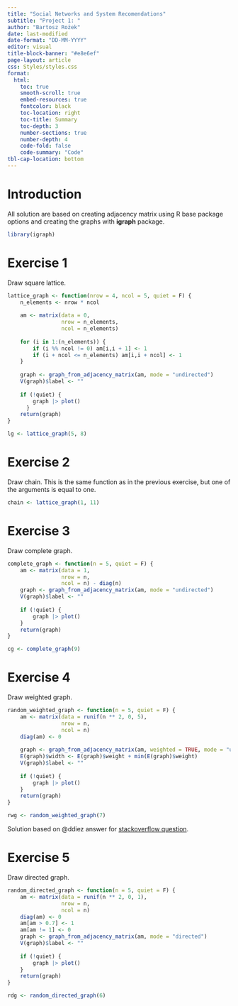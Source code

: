 ```yaml
---
title: "Social Networks and System Recomendations"
subtitle: "Project 1: "
author: "Bartosz Rożek"
date: last-modified
date-format: "DD-MM-YYYY"
editor: visual
title-block-banner: "#e8e6ef"
page-layout: article
css: Styles/styles.css
format: 
  html:
    toc: true
    smooth-scroll: true
    embed-resources: true
    fontcolor: black
    toc-location: right
    toc-title: Summary
    toc-depth: 3
    number-sections: true
    number-depth: 4
    code-fold: false
    code-summary: "Code"
tbl-cap-location: bottom
---
```


# Introduction

All solution are based on creating adjacency matrix using R base package options and creating the graphs with **igraph** package.

```r
library(igraph)
```

# Exercise 1

Draw square lattice.

```r

lattice_graph <- function(nrow = 4, ncol = 5, quiet = F) {
    n_elements <- nrow * ncol
    
    am <- matrix(data = 0,
                 nrow = n_elements,
                 ncol = n_elements)
    
    for (i in 1:(n_elements)) {
        if (i %% ncol != 0) am[i,i + 1] <- 1
        if (i + ncol <= n_elements) am[i,i + ncol] <- 1
    }
    
    graph <- graph_from_adjacency_matrix(am, mode = "undirected")
    V(graph)$label <- ""
    
    if (!quiet) {
        graph |> plot()
      }
    return(graph)
}

lg <- lattice_graph(5, 8)
```

# Exercise 2

Draw chain. This is the same function as in the previous exercise, but one of the arguments is equal to one.

```r

chain <- lattice_graph(1, 11)
```

# Exercise 3

Draw complete graph.

```r

complete_graph <- function(n = 5, quiet = F) {
    am <- matrix(data = 1,
                 nrow = n,
                 ncol = n) - diag(n)
    graph <- graph_from_adjacency_matrix(am, mode = "undirected")
    V(graph)$label <- ""
    
    if (!quiet) {
        graph |> plot()
    }
    return(graph)
}

cg <- complete_graph(9)
```

# Exercise 4

Draw weighted graph.

```r

random_weighted_graph <- function(n = 5, quiet = F) {
    am <- matrix(data = runif(n ** 2, 0, 5),
                 nrow = n,
                 ncol = n)
    diag(am) <- 0
    
    graph <- graph_from_adjacency_matrix(am, weighted = TRUE, mode = "undirected")
    E(graph)$width <- E(graph)$weight + min(E(graph)$weight)
    V(graph)$label <- ""
    
    if (!quiet) {
        graph |> plot()
    }
    return(graph)
}

rwg <- random_weighted_graph(7)
```

Solution based on @ddiez answer for [stackoverflow question](https://stackoverflow.com/questions/21300821/igraph-creating-a-weighted-adjacency-matrix).

# Exercise 5

Draw directed graph.

```r

random_directed_graph <- function(n = 5, quiet = F) {
    am <- matrix(data = runif(n ** 2, 0, 1),
                 nrow = n,
                 ncol = n)
    diag(am) <- 0
    am[am > 0.7] <- 1
    am[am != 1] <- 0 
    graph <- graph_from_adjacency_matrix(am, mode = "directed")
    V(graph)$label <- ""
    
    if (!quiet) {
        graph |> plot()
    }
    return(graph)
}

rdg <- random_directed_graph(6)
```
